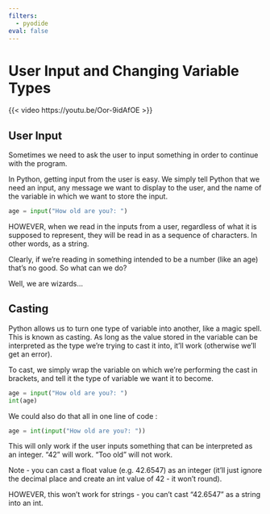```yaml
---
filters:
  - pyodide
eval: false
---
```



# User Input and Changing Variable Types

{{< video https://youtu.be/Oor-9idAfOE  >}}

## User Input

Sometimes we need to ask the user to input something in order to continue with the program.

In Python, getting input from the user is easy.  We simply tell Python that we need an input, any message we want to display to the user, and the name of the variable in which we want to store the input.

```python
age = input("How old are you?: ")
```

:::{.callout-important}
HOWEVER, when we read in the inputs from a user, regardless of what it is supposed to represent, they will be read in as a sequence of characters.  In other words, as a string.

Clearly, if we’re reading in something intended to be a number (like an age) that’s no good.  So what can we do?

Well, we are wizards…
:::

## Casting

Python allows us to turn one type of variable into another, like a magic spell.  This is known as casting.  As long as the value stored in the variable can be interpreted as the type we’re trying to cast it into, it’ll work (otherwise we’ll get an error).

To cast, we simply wrap the variable on which we’re performing the cast in brackets, and tell it the type of variable we want it to become.

```python
age = input("How old are you?: ")
int(age)
```

We could also do that all in one line of code :

```python
age = int(input("How old are you?: "))
```

This will only work if the user inputs something that can be interpreted as an integer.  “42” will work. “Too old” will not work.

:::{.callout-warning}
Note - you can cast a float value (e.g. 42.6547) as an integer (it’ll just ignore the decimal place and create an int value of 42 - it won’t round).

HOWEVER, this won’t work for strings - you can’t cast “42.6547” as a string into an int.
:::
